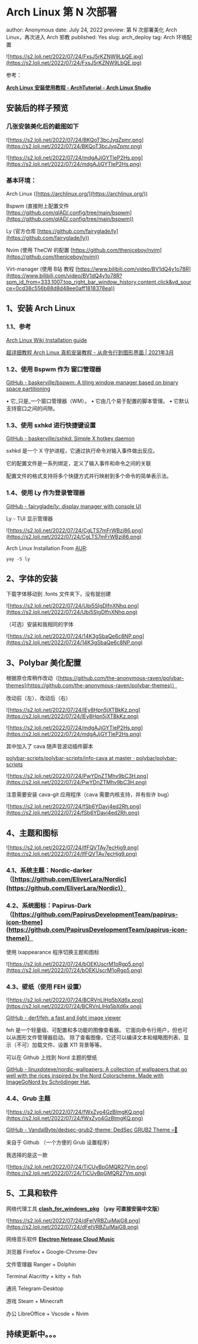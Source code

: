 # Arch Linux 第 N 次部署

author: Anonymous
date: July 24, 2022
preview: 第 N 次部署美化 Arch Linux，再次进入 Arch 邪教
published: Yes
slug: arch_deploy
tag: Arch 环境配置

![https://s2.loli.net/2022/07/24/FxsJ5rKZNW9LbQE.jpg](https://s2.loli.net/2022/07/24/FxsJ5rKZNW9LbQE.jpg)

参考：

**[Arch Linux 安装使用教程 - ArchTutorial - Arch Linux Studio](https://archlinuxstudio.github.io/ArchLinuxTutorial/#/?id=arch-linux-%e5%ae%89%e8%a3%85%e4%bd%bf%e7%94%a8%e6%95%99%e7%a8%8b-archtutorial-arch-linux-studio)**

## 安装后的样子预览

### 几张安装美化后的截图如下

![https://s2.loli.net/2022/07/24/BKQoT3bcJyqZpmr.png](https://s2.loli.net/2022/07/24/BKQoT3bcJyqZpmr.png)

![https://s2.loli.net/2022/07/24/mdgAJjGYTleP2Hs.png](https://s2.loli.net/2022/07/24/mdgAJjGYTleP2Hs.png)

### 基本环境：

Arch Linux ([https://archlinux.org/](https://archlinux.org/))

Bspwm (直接附上配置文件 [https://github.com/qlAD/.config/tree/main/bspwm](https://github.com/qlAD/.config/tree/main/bspwm))

Ly (官方仓库 [https://github.com/fairyglade/ly](https://github.com/fairyglade/ly))

Nvim (使用 TheCW 的配置 [https://github.com/theniceboy/nvim](https://github.com/theniceboy/nvim))

Virt-manager (使用 B站 教程 [https://www.bilibili.com/video/BV1dQ4y1o78R](https://www.bilibili.com/video/BV1dQ4y1o78R?spm_id_from=333.1007.top_right_bar_window_history.content.click&vd_source=0cd38c556b88d8d48ee0aff1818378ea))

## 1、安装 Arch Linux

### 1.1、参考

[Arch Linux Wiki Installation guide](https://wiki.archlinux.org/title/Installation_guide)

[超详细教程 Arch Linux 真机安装教程 - 从命令行到图形界面 | 2021年3月](https://www.bilibili.com/video/BV1Av411a7xe)

### 1.2、使用 Bspwm 作为 窗口管理器

[GitHub - baskerville/bspwm: A tiling window manager based on binary space partitioning](https://github.com/baskerville/bspwm)

• 它_只是_一个窗口管理器（WM）。
• 它由几个易于配置的脚本管理。
• 它默认支持窗口之间的间隙。

### 1.3、使用 sxhkd 进行快捷键设置

[GitHub - baskerville/sxhkd: Simple X hotkey daemon](https://github.com/baskerville/sxhkd)

sxhkd 是一个 X 守护进程，它通过执行命令对输入事件做出反应。

它的配置文件是一系列绑定，定义了输入事件和命令之间的关联

配置文件的格式支持将多个快捷方式并行映射到多个命令的简单表示法。

### 1.4、使用 Ly 作为登录管理器

[GitHub - fairyglade/ly: display manager with console UI](https://github.com/fairyglade/ly)

Ly - TUI 显示管理器

![https://s2.loli.net/2022/07/24/CgLTS7mFrWBzi86.png](https://s2.loli.net/2022/07/24/CgLTS7mFrWBzi86.png)

Arch Linux Installation From [AUR](https://aur.archlinux.org/packages/ly):

`yay -S ly`

## 2、字体的安装

下载字体移动到 .fonts 文件夹下，没有就创建

![https://s2.loli.net/2022/07/24/Ubi5SIgDlfnXNhq.png](https://s2.loli.net/2022/07/24/Ubi5SIgDlfnXNhq.png)

（可选）安装和我相同的字体

![https://s2.loli.net/2022/07/24/14K3gSbaQe6c8NP.png](https://s2.loli.net/2022/07/24/14K3gSbaQe6c8NP.png)

## 3、Polybar 美化配置

根据原仓库稍作改动（[https://github.com/the-anonymous-raven/polybar-themes](https://github.com/the-anonymous-raven/polybar-themes)）

改动前（左）、改动后（右）

![https://s2.loli.net/2022/07/24/lEy8Hpn5jXTBkKz.png](https://s2.loli.net/2022/07/24/lEy8Hpn5jXTBkKz.png)

![https://s2.loli.net/2022/07/24/mdgAJjGYTleP2Hs.png](https://s2.loli.net/2022/07/24/mdgAJjGYTleP2Hs.png)

其中加入了 cava 随声音波动插件脚本

[polybar-scripts/polybar-scripts/info-cava at master · polybar/polybar-scripts](https://github.com/polybar/polybar-scripts/tree/master/polybar-scripts/info-cava)

![https://s2.loli.net/2022/07/24/PwYDnZTMhv9bC3H.png](https://s2.loli.net/2022/07/24/PwYDnZTMhv9bC3H.png)

注意需要安装 cava-git 应用程序（cava 需要内核支持，并有些许 bug）

![https://s2.loli.net/2022/07/24/fSb6YDavj4ed2Rh.png](https://s2.loli.net/2022/07/24/fSb6YDavj4ed2Rh.png)

## 4、主题和图标

![https://s2.loli.net/2022/07/24/lfFQVTAy7ecHjg9.png](https://s2.loli.net/2022/07/24/lfFQVTAy7ecHjg9.png)

### 4.1、系统主题：Nordic-darker（[https://github.com/EliverLara/Nordic](https://github.com/EliverLara/Nordic)）

### 4.2、系统图标：Papirus-Dark（[https://github.com/PapirusDevelopmentTeam/papirus-icon-theme](https://github.com/PapirusDevelopmentTeam/papirus-icon-theme)）

使用 lxappearance 程序切换主题和图标

![https://s2.loli.net/2022/07/24/bOEKUscrM1oRgp5.png](https://s2.loli.net/2022/07/24/bOEKUscrM1oRgp5.png)

### 4.3、壁纸（使用 FEH 设置）

![https://s2.loli.net/2022/07/24/BCRVnLIHq5bXd6x.png](https://s2.loli.net/2022/07/24/BCRVnLIHq5bXd6x.png)

[GitHub - derf/feh: a fast and light image viewer](https://github.com/derf/feh)

feh 是一个轻量级、可配置和多功能的图像查看器。 它面向命令行用户，但也可以从图形文件管理器启动。 除了查看图像，它还可以编译文本和缩略图列表、显示（不可）加载文件、设置 X11 背景等等。

可以在 Github 上找到 Nord 主题的壁纸

[GitHub - linuxdotexe/nordic-wallpapers: A collection of wallpapers that go well with the rices inspired by the Nord Colorscheme. Made with ImageGoNord by Schrödinger Hat.](https://github.com/linuxdotexe/nordic-wallpapers)

### 4.4、Grub 主题

![https://s2.loli.net/2022/07/24/fWxZyo4GzBlmgKQ.png](https://s2.loli.net/2022/07/24/fWxZyo4GzBlmgKQ.png)

[GitHub - VandalByte/dedsec-grub2-theme: DedSec GRUB2 Theme 💀🖤](https://github.com/VandalByte/dedsec-grub2-theme)

来自于 Github （一个方便的 Grub 设置程序）

我选择的是这一款

![https://s2.loli.net/2022/07/24/TiCUvBpGMQR27Vm.png](https://s2.loli.net/2022/07/24/TiCUvBpGMQR27Vm.png)

## 5、工具和软件

网络代理工具 **[clash_for_windows_pkg](https://github.com/Fndroid/clash_for_windows_pkg) （yay 可直接安装中文版）**

![https://s2.loli.net/2022/07/24/dFeIVRBZuiMajG8.png](https://s2.loli.net/2022/07/24/dFeIVRBZuiMajG8.png)

网络音乐软件 [**Electron Netease Cloud Music**](https://github.com/Rocket1184/electron-netease-cloud-music)

浏览器 Firefox + Google-Chrome-Dev

文件管理器 Ranger + Dolphin

Terminal Alacritty + kitty + fish

通讯 Telegram-Desktop

游戏 Steam + Minecraft

办公 LibreOffice + Vscode + Nvim

## 持续更新中。。。